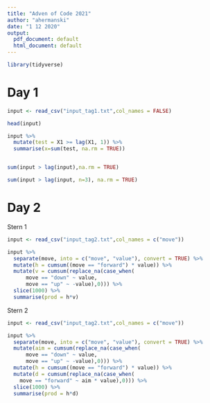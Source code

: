 ```yaml
---
title: "Adven of Code 2021"
author: "ahermanski"
date: "1 12 2020"
output:
  pdf_document: default
  html_document: default
---
```



```r
library(tidyverse)
```

# Day 1

```r
input <- read_csv("input_tag1.txt",col_names = FALSE)

head(input)

input %>% 
  mutate(test = X1 >= lag(X1, 1)) %>% 
  summarise(x=sum(test, na.rm = TRUE))


sum(input > lag(input),na.rm = TRUE)

sum(input > lag(input, n=3), na.rm = TRUE)
```

#  Day 2

Stern 1 

```r
input <- read_csv("input_tag2.txt",col_names = c("move"))

input %>% 
  separate(move, into = c("move", "value"), convert = TRUE) %>% 
  mutate(h = cumsum((move == "forward") * value)) %>% 
  mutate(v = cumsum(replace_na(case_when(
      move == "down" ~ value,
      move == "up" ~ -value),0))) %>% 
  slice(1000) %>% 
  summarise(prod = h*v)
```

Stern 2

```r
input <- read_csv("input_tag2.txt",col_names = c("move"))

input %>% 
  separate(move, into = c("move", "value"), convert = TRUE) %>% 
  mutate(aim = cumsum(replace_na(case_when(
      move == "down" ~ value,
      move == "up" ~ -value),0))) %>% 
  mutate(h = cumsum((move == "forward") * value)) %>% 
  mutate(d = cumsum(replace_na(case_when(
    move == "forward" ~ aim * value),0))) %>% 
  slice(1000) %>% 
  summarise(prod = h*d)

```


